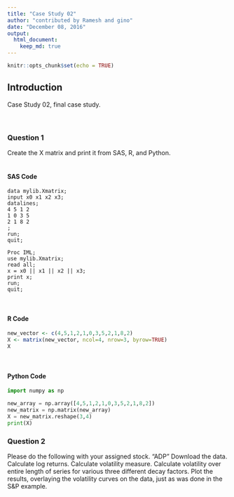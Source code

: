```yaml
---
title: "Case Study 02"
author: "contributed by Ramesh and gino"
date: "December 08, 2016"
output: 
  html_document:
    keep_md: true
---
```


```r
knitr::opts_chunk$set(echo = TRUE)
```

## Introduction

Case Study 02, final case study.                          
<br>
<br>

### Question 1                                                        
Create the X matrix and print it from SAS, R, and Python.                            
<br>

#### SAS Code


```sas
data mylib.Xmatrix;
input x0 x1 x2 x3;
datalines;
4 5 1 2
1 0 3 5
2 1 8 2
;
run;
quit;

Proc IML;
use mylib.Xmatrix;
read all;
x = x0 || x1 || x2 || x3;
print x;
run;
quit;
```                               
<br>

#### R Code


```r
new_vector <- c(4,5,1,2,1,0,3,5,2,1,8,2)
X <- matrix(new_vector, ncol=4, nrow=3, byrow=TRUE)
X
```                                 
<br>

#### Python Code


```python
import numpy as np

new_array = np.array([4,5,1,2,1,0,3,5,2,1,8,2])
new_matrix = np.matrix(new_array)
X = new_matrix.reshape(3,4)
print(X)
```                                     

### Question 2                                                        
Please do the following with your assigned stock. "ADP" 
Download the data.
Calculate log returns.
Calculate volatility measure.
Calculate volatility over entire length of series for various three different decay factors.
Plot the results, overlaying the volatility curves on the data, just as was done in the S&P example.                         
<br>
